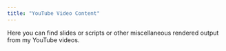 ```yaml
---
title: "YouTube Video Content"
---
```


Here you can find slides or scripts or other miscellaneous rendered output from my YouTube videos.